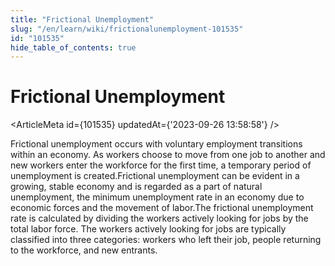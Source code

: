 ```yaml
---
title: "Frictional Unemployment"
slug: "/en/learn/wiki/frictionalunemployment-101535"
id: "101535"
hide_table_of_contents: true
---
```



# Frictional Unemployment

<ArticleMeta id={101535} updatedAt={'2023-09-26 13:58:58'} />
<div className='border-solid border-b border-t-0 my-4 border-[var(--ifm-color-gray-300)]' />

Frictional unemployment occurs with voluntary employment transitions within an economy. As workers choose to move from one job to another and new workers enter the workforce for the first time, a temporary period of unemployment is created.Frictional unemployment can be evident in a growing, stable economy and is regarded as a part of natural unemployment, the minimum unemployment rate in an economy due to economic forces and the movement of labor.The frictional unemployment rate is calculated by dividing the workers actively looking for jobs by the total labor force. The workers actively looking for jobs are typically classified into three categories: workers who left their job, people returning to the workforce, and new entrants.

